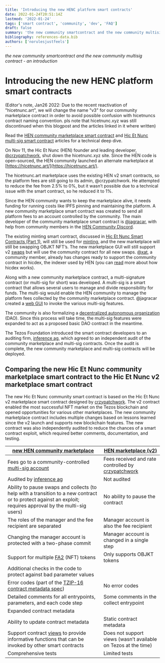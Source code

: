 ```yaml
---
title: 'Introducing the new HENC platform smart contracts'
date: 2022-01-24T20:51:14Z
lastmod: '2022-01-24'
tags: ['smart contract', 'community', 'dev', 'FAQ']
draft: false
summary: 'the new community smartcontract and the new community multisig contract - an introduction'
bibliography: references-data.bib
authors: ['norulesjustfeels']
---
```


_the new community smartcontract and the new community multisig contract - an introduction_

# Introducing the new HENC platform smart contracts

(Editor's note, Jan26 2022: Due to the recent reactivation of "hicetnunc.art", we will change the name "v3" for our community marketplace contract in order to avoid possible confusion with hicetnuncs contract naming convention. pls note that hicetnunc.xyz was still discontinued when this blogpost and the articles linked in it where written)

Read the [HEN community marketplace smart contract](https://leonnicholls.medium.com/hic-et-nunc-v3-marketplace-smart-contract-ca1882b01b66) and [Hic Et Nunc multi-sig smart contract](https://leonnicholls.medium.com/hic-et-nunc-multi-sig-smart-contract-d1f63fe5d24) articles for a technical deep dive.

On Nov 11, the Hic Et Nunc (HEN) founder and leading developer, [@crzypatchwork](https://github.com/crzypatchwork), shut down the hicetnunc.xyz site. Since the HEN code is open-sourced, the HEN community launched an alternate marketplace at [https://hicetnunc.art/](https://hicetnunc.art/).

The hicetnunc.art marketplace uses the existing HEN v2 smart contracts, so the platform fees are still going to its admin, @crzypatchwork. He attempted to reduce the fee from 2.5% to 0%, but it wasn’t possible due to a technical issue with the smart contract, so he reduced it to 1%.

Since the HEN community wants to keep the marketplace alive, it needs funding for running costs like IPFS pinning and maintaining the platform. A new community marketplace smart contract was created to send all platform fees to an account controlled by the community. The main developer of the community marketplace smart contract is [@jagracar](https://twitter.com/jagracar), with help from community members in the [HEN Community Discord](https://discord.gg/nBqcRB33Xv).

The existing minting smart contract, discussed in [Hic Et Nunc Smart Contracts (Part 1)](https://leonnicholls.medium.com/hic-et-nunc-smart-contracts-part-1-e4ad5d0934b9), will still be used for [minting](https://github.com/hicetnunc2000/hicetnunc/wiki/How-to-mint-%F0%9F%8C%BF), and the new marketplace will still be swapping OBJKT NFT’s. The new marketplace GUI will still support v2 [swaps](https://github.com/hicetnunc2000/hicetnunc/wiki/How-to-swap-%F0%9F%94%83) but will use the community contract for all new swaps. [@xat](https://twitter.com/xatxat), a community member, already has changes ready to support the community contract in hicdex, the indexer used by HEN (you can [read](https://leonnicholls.medium.com/hicdex-the-hic-et-nunc-indexer-bd45f27a228f) more about how hicdex works).

Along with a new community marketplace contract, a multi-signature contract (or multi-sig for short) was developed. A multi-sig is a smart contract that allows several users to manage and divide responsibility for funds. The multi-sig would enable the HEN community to manage the platform fees collected by the community marketplace contract. @jagracar created a [web GUI](https://multisign.onrender.com/proposals) to invoke the various multi-sig features.

The community is also formalizing a [decentralized autonomous organization](<https://en.wikipedia.org/wiki/The_DAO_(organization)>) (DAO). Since this process will take time, the multi-sig features were expanded to act as a proposed basic DAO contract in the meantime.

The Tezos Foundation introduced the smart contract developers to an auditing firm, [inference ag](https://inference.ag/), which agreed to an independent audit of the community marketplace and multi-sig contracts. Once the audit is complete, the new community marketplace and multi-sig contracts will be deployed.




## Comparing the new Hic Et Nunc community marketplace smart contract to the Hic Et Nunc v2 marketplace smart contract

  
The new Hic Et Nunc community smart contract is based on the Hic Et Nunc v2 marketplace smart contract designed by [crzypatchwork](https://github.com/crzypatchwork). The v2 contract enabled the most successful NFT market on the Tezos blockchain and opened opportunities for various other marketplaces. The new community marketplace contract includes multiple changes based on lessons learned since the v2 launch and supports new blockchain features. The new contract was also independently audited to reduce the chances of a smart contract exploit, which required better comments, documentation, and testing.


|[new HEN community marketplace](https://github.com/hen-community/objkt-swap/blob/jagracar/v3-prototype/smart-py/objkt_swap_v3.py) | [HEN marketplace (v2)](https://github.com/hicetnunc2000/objkt-swap/blob/master/smart-py/objkt_swap_v2.py) |
|---------------------------|----------------------|
|Fees go to a community-controlled [multi-sig account](https://leonnicholls.medium.com/hic-et-nunc-multi-sig-smart-contract-d1f63fe5d24) |Fees received and rate controlled by [crzypatchwork](https://github.com/crzypatchwork)|
| Audited by [inference ag](https://inference.ag/)|Not audited|
|Ability to pause swaps and collects (to help with a transition to a new contract or to protect against an exploit; requires approval by the multi-sig users)|No ability to pause the contract            |
|The roles of the manager and the fee recipient are separated|Manager account is also the fee recipient|
|Changing the manager account is protected with a two-phase commit|Manager account is changed in a single step  |
|Support for multiple [FA2](https://gitlab.com/tezos/tzip/-/blob/master/proposals/tzip-12/tzip-12.md) (NFT) tokens|Only supports OBJKT tokens|
|Additional checks in the code to protect against bad parameter values|                      |
|Error codes (part of the [TZIP-16 contract metadata spec](https://tzip.tezosagora.org/proposal/tzip-16/))|No error codes |
|Detailed comments for all entrypoints, parameters, and each code step|Some comments in the collect entrypoint    |
|Expanded contract metadata| |
|Ability to update contract metadata|Static contract metadata|
|Support contract [views](https://smartpy.io/docs/general/views/) to provide informative functions that can be invoked by other smart contracts|Does not support views (wasn’t available on Tezos at the time)    |
|Comprehensive tests|Limited tests|
